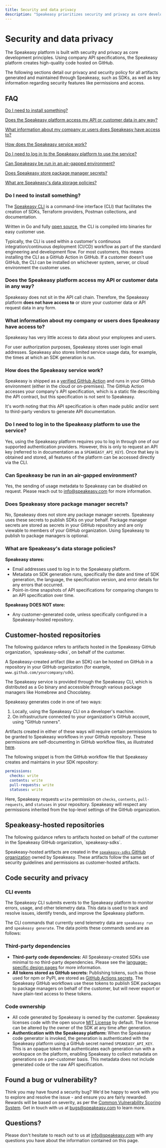 ```yaml
---
title: Security and data privacy
description: "Speakeasy prioritizes security and privacy as core development principles."
---
```



# Security and data privacy

The Speakeasy platform is built with security and privacy as core development principles. Using company API specifications, the Speakeasy platform creates high-quality code hosted on GitHub.

The following sections detail our privacy and security policy for all artifacts generated and maintained through Speakeasy, such as SDKs, as well as key information regarding security features like permissions and access.

## FAQ

[Do I need to install something?](#do-i-need-to-install-something)

[Does the Speakeasy platform access my API or customer data in any way?](#does-the-speakeasy-platform-access-my-api-or-customer-data-in-any-way)

[What information about my company or users does Speakeasy have access to?](#what-information-about-my-company-or-users-does-speakeasy-have-access-to)

[How does the Speakeasy service work?](#how-does-the-speakeasy-service-work)

[Do I need to log in to the Speakeasy platform to use the service?](#do-i-need-to-log-in-to-the-speakeasy-platform-to-use-the-service)

[Can Speakeasy be run in an air-gapped environment?](#can-speakeasy-be-run-in-an-air-gapped-environment)

[Does Speakeasy store package manager secrets?](#does-speakeasy-store-package-manager-secrets)

[What are Speakeasy's data storage policies?](#what-are-speakeasy-s-data-storage-policies)

### Do I need to install something?

The [Speakeasy CLI](https://github.com/speakeasy-api/speakeasy) is a command-line interface (CLI) that facilitates the creation of SDKs, Terraform providers, Postman collections, and documentation.

Written in Go and fully [open source](https://opensource.org), the CLI is compiled into binaries for easy customer use.

Typically, the CLI is used within a customer's continuous integration/continuous deployment (CI/CD) workflow as part of the standard engineering and development flow. For most customers, this means installing the CLI as a GitHub Action in GitHub. If a customer doesn't use GitHub, the CLI can be installed on whichever system, server, or cloud environment the customer uses.

### Does the Speakeasy platform access my API or customer data in any way?

Speakeasy does not sit in the API call chain. Therefore, the Speakeasy platform **does not have access to** or store your customer data or API request data in any form.

### What information about my company or users does Speakeasy have access to?

Speakeasy has very little access to data about your employees and users.

For user authorization purposes, Speakeasy stores user login email addresses. Speakeasy also stores limited service usage data, for example, the times at which an SDK generation is run.

### How does the Speakeasy service work?

Speakeasy is shipped as a [verified GitHub Action](https://github.com/marketplace/actions/speakeasy-sdk-workflow-runner-action) and runs in your GitHub environment (either in the cloud or on-premises). The GitHub Action accesses your company's API specification, which is a static file describing the API contract, but this specification is not sent to Speakeasy.

It's worth noting that this API specification is often made public and/or sent to third-party vendors to generate API documentation.

### Do I need to log in to the Speakeasy platform to use the service?

Yes, using the Speakeasy platform requires you to log in through one of our supported authentication providers. However, this is only to request an API key (referred to in documentation as a `SPEAKEASY_API_KEY`). Once that key is obtained and stored, all features of the platform can be accessed directly via the CLI.

### Can Speakeasy be run in an air-gapped environment?

Yes, the sending of usage metadata to Speakeasy can be disabled on request. Please reach out to [info@speakeasy.com](mailto:info@speakeasy.com) for more information.

### Does Speakeasy store package manager secrets?

No, Speakeasy does not store any package manager secrets. Speakeasy uses these secrets to publish SDKs on your behalf. Package manager secrets are stored as secrets in your GitHub repository and are only viewable to members of your GitHub organization. Using Speakeasy to publish to package managers is optional.

### What are Speakeasy's data storage policies?

**Speakeasy stores:**

- Email addresses used to log in to the Speakeasy platform.
- Metadata on SDK generation runs, specifically the date and time of SDK generation, the language, the specification version, and error details for any errors that occurred.
- Point-in-time snapshots of API specifications for comparing changes to an API specification over time.

**Speakeasy DOES NOT store:**

- Any customer-generated code, unless specifically configured in a Speakeasy-hosted repository.

## Customer-hosted repositories

<Callout title="Note" type="info">
  The following guidance refers to artifacts hosted in the Speakeasy GitHub
  organization, `speakeasy-sdks`, on behalf of the customer.
</Callout>

A Speakeasy-created artifact (like an SDK) can be hosted on GitHub in a repository in your GitHub organization (for example, `www.github.com/yourcompany/sdk`).

The Speakeasy service is provided through the Speakeasy CLI, which is distributed as a Go binary and accessible through various package managers like Homebrew and Chocolatey.

Speakeasy generates code in one of two ways:

1. Locally, using the Speakeasy CLI on a developer's machine.
2. On infrastructure connected to your organization's GitHub account, using "GitHub runners".

Artifacts created in either of these ways will require certain permissions to be granted to Speakeasy workflows in your GitHub repository. These permissions are self-documenting in GitHub workflow files, as illustrated [here](https://github.com/speakeasy-sdks/template-sdk/blob/main/.github/workflows/speakeasy_sdk_generation.yml).

The following snippet is from the GitHub workflow file that Speakeasy creates and maintains in your SDK repository:

```yaml
permissions:
  checks: write
  contents: write
  pull-requests: write
  statuses: write
```

Here, Speakeasy requests `write` permission on `checks`, `contents`, `pull-requests`, and `statuses` in your repository. Speakeasy will respect any permissions inherited from the top-level settings of the GitHub organization.

## Speakeasy-hosted repositories

<Callout title="Note" type="info">
  The following guidance refers to artifacts hosted on behalf of the customer in
  the Speakeasy GitHub organization, `speakeasy-sdks`.
</Callout>

Speakeasy-hosted artifacts are created in the [`speakeasy-sdks` GitHub organization](https://github.com/speakeasy-sdks) owned by Speakeasy. These artifacts follow the same set of security guidelines and permissions as customer-hosted artifacts.

## Code security and privacy

### CLI events

The Speakeasy CLI submits events to the Speakeasy platform to monitor errors, usage, and other telemetry data. This data is used to track and resolve issues, identify trends, and improve the Speakeasy platform.

The CLI commands that currently send telemetry data are `speakeasy run` and `speakeasy generate`. The data points these commands send are as follows:

<Table
  data={[
    {
      dataPoint: "`CustomerID`",
      description: "A unique string identifying a specific customer account",
    },
    {
      dataPoint: "`WorkspaceID`",
      description: "A unique string identifying a specific customer workspace",
    },
    {
      dataPoint: "`Language`",
      description:
        "The name of the target language, for example, `go`, `python`, or `typescript`",
    },
    {
      dataPoint: "`Template`",
      description:
        "The name of the template folder to use for the target, for example, `go`, `typescriptv2`, or `javav2`",
    },
    {
      dataPoint: "`RunLocation`",
      description:
        "Whether the generation was run in a terminal (`cli`) or GitHub Action (`action`)",
    },
    {
      dataPoint: "`GenVersion`",
      description: "The specific generator version used",
    },
    { dataPoint: "`CLIVersion`", description: "The specific CLI version used" },
    {
      dataPoint: "`FeatureTracking`",
      description: "A list of features the generator does or does not use",
    },
    {
      dataPoint: "`ConfigTracking`",
      description: "A list of configuration values the generator uses",
    },
    {
      dataPoint: "`GenIgnoreUsed`",
      description:
        "Whether a generation action used a `.genignore` file (read more in the [`.genignore` docs](/docs/customize/code/monkey-patching#mark-files-with-genignore))",
    },
  ]}
  columns={[
    { key: "dataPoint", header: "Data point" },
    { key: "description", header: "Description" },
  ]}
/>

### Third-party dependencies

- **Third-party code dependencies:** All Speakeasy-created SDKs use minimal to no third-party dependencies. Please see the [language-specific design pages](/docs/languages/philosophy) for more information.
- **All tokens stored as GitHub secrets:** Publishing tokens, such as those used for npm or PyPI, are stored as [GitHub Actions secrets](https://docs.github.com/en/rest/actions/secrets). The Speakeasy GitHub workflows use these tokens to publish SDK packages to package managers on behalf of the customer, but will never export or have plain-text access to these tokens.

### Code ownership

- All code generated by Speakeasy is owned by the customer. Speakeasy licenses code with the open source [MIT License](https://opensource.org/license/mit/) by default. The license can be altered by the owner of the SDK at any time after generation.
- **Authentication with the Speakeasy platform:** When the Speakeasy code generator is invoked, the generation is authenticated with the Speakeasy platform using a GitHub secret named `SPEAKEASY_API_KEY`. This is an opaque token that authenticates each generation run with a workspace on the platform, enabling Speakeasy to collect metadata on generations on a per-customer basis. This metadata does not include generated code or the raw API specification.

## Found a bug or vulnerability?

Think you may have found a security bug? We'd be happy to work with you to explore and resolve the issue - and ensure you are fairly rewarded. Rewards will be based on severity, as per the [Common Vulnerability Scoring System](https://docs.hackerone.com/hackers/severity.html?). Get in touch with us at [bugs@speakeasy.com](mailto:bugs@speakeasy.com) to learn more.

## Questions?

Please don't hesitate to reach out to us at [info@speakeasy.com](mailto:info@speakeasy.com) with any questions you have about the information contained on this page.

